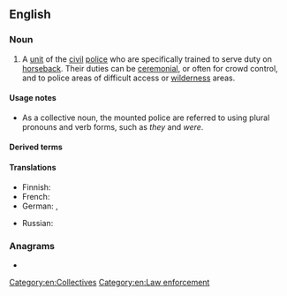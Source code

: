 ==English==
{{swp}}

===Noun===
{{en-noun|-}}

# A [[unit]] of the [[civil]] [[police]] who are specifically trained to serve duty on [[horseback#Adverb|horseback]]. Their duties can be [[ceremonial]], or often for crowd control, and to police areas of difficult access or [[wilderness]] areas.

====Usage notes====
* As a collective noun, the mounted police are referred to using plural pronouns and verb forms, such as ''they'' and ''were''.

====Derived terms====
{{col3|en|
|[[North-West Canadian Mounted Police]] ([[NWMP]])
|[[Royal Canadian Mounted Police]] ([[RCMP]])
|Mounties
|Mountie
|mountie
}}

====Translations====
{{trans-top|unit of the civil police}}
* Finnish: {{t+|fi|ratsupoliisi}}
* French: {{t+|fr|police montée|f}}
* German: {{t|de|berittene Polizei|f}}, {{q|loosely}} {{t+|de|Reiterstaffel|f}}
{{trans-mid}}
* Russian: {{t+|ru|конная полиция|f|alt=ко́нная поли́ция}}
{{trans-bottom}}

===Anagrams===
* {{anagrams|en|a=cdeeilmnooptu|mucodepletion}}

[[Category:en:Collectives]]
[[Category:en:Law enforcement]]